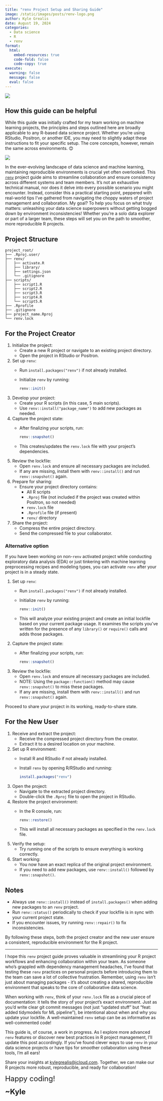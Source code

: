 ```yaml
---
title: "renv Project Setup and Sharing Guide"
image: /static/images/posts/renv-logo.png
author: Kyle Grealis
date: August 19, 2024
categories:
  - Data science
  - R
  - renv
format: 
  html:
    embed-resources: true
    code-fold: false
    code-copy: true
execute:
  warning: false
  message: false
  eval: false
---
```


[![](/static/images/posts/renv-logo.png)](https://rstudio.github.io/renv/articles/renv.html){target='_blank'}

## How this guide can be helpful

::: {.callout-note appearance="simple"}
While this guide was initially crafted for my team working on machine learning projects, the principles and steps outlined here are broadly applicable to any R-based data science project. Whether you're using RStudio, Positron, or another IDE, you may need to slightly adapt these instructions to fit your specific setup. The core concepts, however, remain the same across environments. 😊
:::

![](/static/images/posts/renv-flow.png)

In the ever-evolving landscape of data science and machine learning, maintaining reproducible environments is crucial yet often overlooked. This [`renv`](https://rstudio.github.io/renv/articles/renv.html){target='_blank'} project guide aims to streamline collaboration and ensure consistency across different systems and team members. It's not an exhaustive technical manual, nor does it delve into every possible scenario you might encounter. Instead, consider this a practical starting point, peppered with real-world tips I've gathered from navigating the choppy waters of project management and collaboration. My goal? To help you focus on what truly matters: unleashing your data science superpowers without getting bogged down by environment inconsistencies! Whether you're a solo data explorer or part of a larger team, these steps will set you on the path to smoother, more reproducible R projects.

## Project Structure
```
project_root/
├── .Rproj.user/
├── renv/
│   ├── activate.R
│   ├── library/
│   ├── settings.json
│   └── .gitignore
├── scripts/
│   ├── script1.R
│   ├── script2.R
│   ├── script3.R
│   ├── script4.R
│   └── script5.R
├── .Rprofile
├── .gitignore
├── project_name.Rproj
└── renv.lock
```

## For the Project Creator

1. Initialize the project:
   - Create a new R project or navigate to an existing project directory.
   - Open the project in RStudio or Positron.

2. Set up `renv`:
   - Run `install.packages("renv")` if not already installed.
   - Initialize `renv` by running:
     ```r
     renv::init()
     ```

3. Develop your project:
   - Create your R scripts (in this case, 5 main scripts).
   - Use `renv::install("package_name")` to add new packages as needed.

4. Capture the project state:
   - After finalizing your scripts, run:
     ```r
     renv::snapshot()
     ```
   - This creates/updates the `renv.lock` file with your project's dependencies.

5. Review the lockfile:
   - Open `renv.lock` and ensure all necessary packages are included.
   - If any are missing, install them with `renv::install()` and run `renv::snapshot()` again.

6. Prepare for sharing:
   - Ensure your project directory contains:
     - All R scripts
     - `.Rproj` file (not included if the project was created within Positron, so not needed)
     - `renv.lock` file
     - `.Rprofile` file (if present)
     - `renv/` directory

7. Share the project:
   - Compress the entire project directory.
   - Send the compressed file to your collaborator.

### Alternative option

If you have been working on non-`renv` activated project while conducting exploratory data analysis (EDA) or just tinkering with machine learning preprocessing recipes and modeling types, you can activate `renv` after your project is in a steady state. 

1. Set up `renv`:
   - Run `install.packages("renv")` if not already installed.
   - Initialize `renv` by running:
     ```r
     renv::init()
     ```
   - This will analyze your existing project and create an initial lockfile based on your current package usage. It examines the scripts you've written for the presence of any `library()` or `require()` calls and adds those packages.

2. Capture the project state:
   - After finalizing your scripts, run:
     ```r
     renv::snapshot()
     ```

3. Review the lockfile:
   - Open `renv.lock` and ensure all necessary packages are included.
   - NOTE: Using the `package::function()` method may cause `renv::snapshot()` to miss these packages.
   - If any are missing, install them with `renv::install()` and run `renv::snapshot()` again.

Proceed to share your project in its working, ready-to-share state.

## For the New User

1. Receive and extract the project:
   - Receive the compressed project directory from the creator.
   - Extract it to a desired location on your machine.

2. Set up R environment:
   - Install R and RStudio if not already installed.
   - Install `renv` by opening R/RStudio and running:
     ```r
     install.packages("renv")
     ```

3. Open the project:
   - Navigate to the extracted project directory.
   - Double-click the `.Rproj` file to open the project in RStudio.

4. Restore the project environment:
   - In the R console, run:
     ```r
     renv::restore()
     ```
   - This will install all necessary packages as specified in the `renv.lock` file.

5. Verify the setup:
   - Try running one of the scripts to ensure everything is working correctly.

6. Start working:
   - You now have an exact replica of the original project environment.
   - If you need to add new packages, use `renv::install()` followed by `renv::snapshot()`.

## Notes
- Always use `renv::install()` instead of `install.packages()` when adding new packages to an `renv` project.
- Run `renv::status()` periodically to check if your lockfile is in sync with your current project state.
- If you encounter issues, try running `renv::repair()` to fix inconsistencies.

By following these steps, both the project creator and the new user ensure a consistent, reproducible environment for the R project.

---

I hope this `renv` project guide proves valuable in streamlining your R project workflows and enhancing collaboration within your team. As someone who's grappled with dependency management headaches, I've found that testing these `renv` practices on personal projects before introducing them to the team can save a lot of collective frustration. Remember, using `renv` isn't just about managing packages - it's about creating a shared, reproducible environment that speaks to the core of collaborative data science.

When working with `renv`, think of your `renv.lock` file as a crucial piece of documentation: it tells the story of your project's exact environment. Just as you'd write clear git commit messages (not just "updated stuff" but "feat: added tidymodels for ML pipeline"), be intentional about when and why you update your lockfile. A well-maintained `renv` setup can be as informative as well-commented code!

This guide is, of course, a work in progress. As I explore more advanced `renv` features or discover new best practices in R project management, I'll update this post accordingly. If you've found clever ways to use `renv` in your data science projects or have tips for smoother collaboration using these tools, I'm all ears! 

Share your insights at [kylegrealis@icloud.com](mailto:kylegrealis@icloud.com). Together, we can make our R projects more robust, reproducible, and ready for collaboration!

[Happy coding!]{style='font-size: 1.5rem;'}

[~Kyle]{style='font-size: 1.5rem; font-weight: bold'}